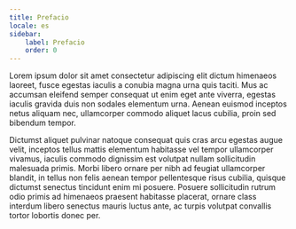```yaml
---
title: Prefacio
locale: es
sidebar:
    label: Prefacio
    order: 0
---
```

Lorem ipsum dolor sit amet consectetur adipiscing elit dictum himenaeos laoreet, fusce egestas iaculis a conubia magna urna quis taciti. Mus ac accumsan eleifend semper consequat ut enim eget ante viverra, egestas iaculis gravida duis non sodales elementum urna. Aenean euismod inceptos netus aliquam nec, ullamcorper commodo aliquet lacus cubilia, proin sed bibendum tempor.

Dictumst aliquet pulvinar natoque consequat quis cras arcu egestas augue velit, inceptos tellus mattis elementum habitasse vel tempor ullamcorper vivamus, iaculis commodo dignissim est volutpat nullam sollicitudin malesuada primis. Morbi libero ornare per nibh ad feugiat ullamcorper blandit, in tellus non felis aenean tempor pellentesque risus cubilia, quisque dictumst senectus tincidunt enim mi posuere. Posuere sollicitudin rutrum odio primis ad himenaeos praesent habitasse placerat, ornare class interdum libero senectus mauris luctus ante, ac turpis volutpat convallis tortor lobortis donec per.

